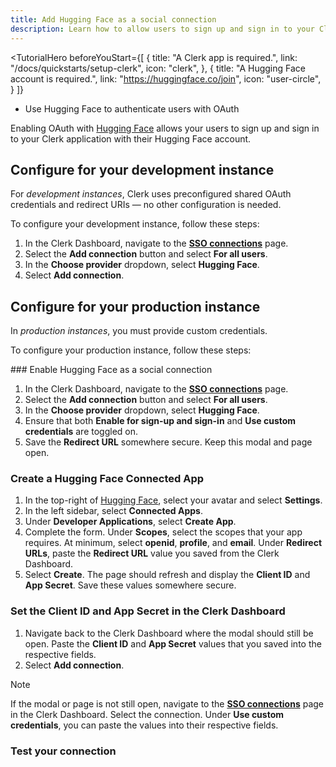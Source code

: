 ```yaml
---
title: Add Hugging Face as a social connection
description: Learn how to allow users to sign up and sign in to your Clerk app with their Hugging Face account using OAuth.
---
```


<TutorialHero
  beforeYouStart={[
    {
      title: "A Clerk app is required.",
      link: "/docs/quickstarts/setup-clerk",
      icon: "clerk",
    },
    {
      title: "A Hugging Face account is required.",
      link: "https://huggingface.co/join",
      icon: "user-circle",
    }
  ]}
>
  - Use Hugging Face to authenticate users with OAuth
</TutorialHero>

Enabling OAuth with [Hugging Face](https://huggingface.co/) allows your users to sign up and sign in to your Clerk application with their Hugging Face account.

## Configure for your development instance

For _development instances_, Clerk uses preconfigured shared OAuth credentials and redirect URIs — no other configuration is needed.

To configure your development instance, follow these steps:

1. In the Clerk Dashboard, navigate to the [**SSO connections**](https://dashboard.clerk.com/last-active?path=user-authentication/sso-connections) page.
1. Select the **Add connection** button and select **For all users**.
1. In the **Choose provider** dropdown, select **Hugging Face**.
1. Select **Add connection**.

## Configure for your production instance

In _production instances_, you must provide custom credentials.

To configure your production instance, follow these steps:

<Steps>
  ### Enable Hugging Face as a social connection

  1. In the Clerk Dashboard, navigate to the [**SSO connections**](https://dashboard.clerk.com/last-active?path=user-authentication/sso-connections) page.
  1. Select the **Add connection** button and select **For all users**.
  1. In the **Choose provider** dropdown, select **Hugging Face**.
  1. Ensure that both **Enable for sign-up and sign-in** and **Use custom credentials** are toggled on.
  1. Save the **Redirect URL** somewhere secure. Keep this modal and page open.

  ### Create a Hugging Face Connected App

  1. In the top-right of [Hugging Face](https://huggingface.co/), select your avatar and select **Settings**.
  1. In the left sidebar, select **Connected Apps**.
  1. Under **Developer Applications**, select **Create App**.
  1. Complete the form. Under **Scopes**, select the scopes that your app requires. At minimum, select **openid**, **profile**, and **email**. Under **Redirect URLs**, paste the **Redirect URL** value you saved from the Clerk Dashboard.
  1. Select **Create**. The page should refresh and display the **Client ID** and **App Secret**. Save these values somewhere secure.

  ### Set the Client ID and App Secret in the Clerk Dashboard

  1. Navigate back to the Clerk Dashboard where the modal should still be open. Paste the **Client ID** and **App Secret** values that you saved into the respective fields.
  1. Select **Add connection**.

  > [!NOTE]
  > If the modal or page is not still open, navigate to the [**SSO connections**](https://dashboard.clerk.com/last-active?path=user-authentication/sso-connections) page in the Clerk Dashboard. Select the connection. Under **Use custom credentials**, you can paste the values into their respective fields.

  ### Test your connection

  <Include src="_partials/authentication/test-your-connection" />
</Steps>
